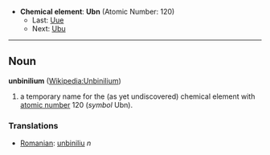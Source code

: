 *'''Chemical element''': '''Ubn''' (Atomic Number: 120)
**Last: [[Ununennium|Uue]]
**Next: [[Unbiunium|Ubu]]
----
== Noun ==
'''unbinilium''' ([[en:Unbinilium|Wikipedia:Unbinilium]])

# a temporary name for the (as yet undiscovered) chemical element with [[atomic number]] 120 (''symbol'' Ubn).

===Translations===
*[[Romanian]]: [[unbiniliu]] ''n''